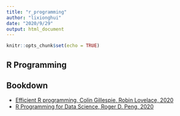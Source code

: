 ```yaml
---
title: "r_programming"
author: "lixionghui"
date: "2020/9/29"
output: html_document
---
```


```r
knitr::opts_chunk$set(echo = TRUE)
```

## R Programming


## Bookdown

* [Efficient R programming, Colin Gillespie, Robin Lovelace, 2020](https://csgillespie.github.io/efficientR/)
* [R Programming for Data Science, Roger D. Peng, 2020](https://bookdown.org/rdpeng/rprogdatascience/)

